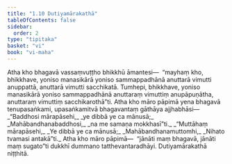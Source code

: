 ```yaml
---
title: "1.10 Dutiyamārakathā"
tableOfContents: false
sidebar:
  order: 2
type: "tipitaka"
basket: "vi"
book: "vi-maha"
---
```



<DynamicBreadcrumb />

<Division number="35" book="vi-maha" bookNo="3" page="29">

<Paragraph number="147" book="vi-maha">
Atha kho bhagavā vassaṃvuṭṭho bhikkhū āmantesi—  “mayhaṃ kho, bhikkhave, yoniso manasikārā yoniso sammappadhānā anuttarā vimutti anuppattā, anuttarā vimutti sacchikatā. Tumhepi, bhikkhave, yoniso manasikārā yoniso sammappadhānā anuttaraṃ vimuttiṃ anupāpuṇātha, anuttaraṃ vimuttiṃ sacchikarothā”ti. Atha kho māro pāpimā yena bhagavā tenupasaṅkami, upasaṅkamitvā bhagavantaṃ gāthāya ajjhabhāsi—
</Paragraph>

<Paragraph number="148" type="verses" book="vi-maha">
_“Baddhosi mārapāsehi,_  
_ye dibbā ye ca mānusā;_  
_Mahābandhanabaddhosi,_  
_na me samaṇa mokkhasī”ti._  

</Paragraph>

<Paragraph number="149" type="verses" book="vi-maha">
_“Muttāhaṃ mārapāsehi,_  
_Ye dibbā ye ca mānusā;_  
_Mahābandhanamuttomhi,_  
_Nihato tvamasi antakā”ti._  

</Paragraph>

<Paragraph number="150" book="vi-maha">
Atha kho māro pāpimā—  “jānāti maṃ bhagavā, jānāti maṃ sugato”ti dukkhī dummano tatthevantaradhāyi.

</Paragraph>
</Division>

<Paragraph number="151" type="center" book="vi-maha">
Dutiyamārakathā niṭṭhitā.
</Paragraph>